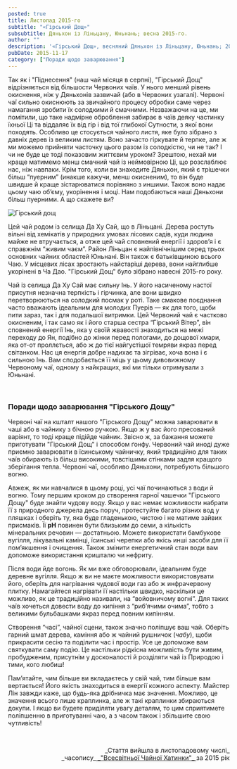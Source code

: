 ```yaml
---
posted: true
title: Листопад 2015-го
subtitle: "«Гірський Дощ»"
subsubtitle: Дяньхон із Ліньцану, Юньнань; весна 2015-го.
author: ""
description: '«Гірський Дощ», весняний Дяньхон із Ліньцану, Юньнань; 2015 рік.'
pubDate: 2015-11-17
category: ["Поради щодо заварювання"]
---
```



Так як і "Піднесення" (наш чай місяця в серпні), "Гірський Дощ" відрізняється від більшости Червоних чаїв. У нього менший рівень окиснення, ніж у Дяньхонів зазвичай (або в Червоних узагалі). Червоні чаї сильно окиснюють за звичайного процесу обробки саме через намагання зробити їх солодкими й смачними. Незважаючи на це, ми помітили, що таке надмірне оброблення забирає в чаїв деяку частинку їхньої Ці та віддаляє їх від гір і від тої глибокої Сутности, з якої вони походять. Особливо це стосується чайного листя, яке було зібрано з давніх дерев із великим листям. Воно зачасто гіркувате й терпке, але ж ми можемо прийняти часточку цього разом із солодкістю, чи не так? І чи не буде це тоді показовим життєвим уроком? Зрештою, нехай ми краще матимемо менш смачний чай із неймовірною Ці, що розслаблює нас, ніж навпаки. Крім того, коли ви знаходите Дяньхон, який є трішечки більш “пуерним” (инакше кажучи, менш окисненим), то він буде швидше й краще зістарюватися порівняно з иншими. Також воно надає цьому чаю об’єму, укорінення і моці. Нам подобаються наші Дяньхони більш пуерними. А що скажете ви?

<Image class="float-right" src={Image1} alt="Гірський дощ" />

Цей чай родом із селища Да Ху Сай, що в Ліньцані. Дерева ростуть вільні від хемікатів у природних умовах лісових садів, куди людина майже не втручається, а отже цей чай сповнений енергії і здоров’я і є справжнім “живим чаєм”. Район Ліньцан є найпівнічнішим серед трьох основних чайних областей Юньнані. Він також є батьківщиною всього Чаю. У місцевих лісах зростають найстаріші дерева, вони найглибше укорінені в Ча Дао. "Гірський Дощ" було зібрано навесні 2015-го року.

Чай із селища Да Ху Сай має сильну Інь. У його насиченому настої присутня незначна терпкість і гірчинка, але вони швидко перетворюються на солодкий посмак у роті. Таке смакове поєднання часто вважають ідеальним для молодих Пуерів — як для того, щоби пити зараз, так і для подальшої витримки. Цей Червоний чай є частково окисненим, і так само як і його старша сестра “Гірський Вітер”, він сповнений енергії Інь, яка у своїй жвавості знаходиться на межі переходу до Ян, подібно до жінки перед пологами, до дощової хмари, яка от-от проллється, або ж до тієї найгустішої темряви якраз перед світанком. Нас ця енергія добре надихає та зігріває, хоча вона і є сильною Інь. Вам сподобається її міць у цьому дивовижному Червоному чаї, одному з найкращих, які ми тільки отримували з Юньнані.

<p>&nbsp;</p>

### Поради щодо заварювання "Гірського Дощу"

Червоні чаї на кшталт нашого "Гірського Дощу" можна заварювати в чаші або в чайнику з бічною ручкою. Якщо ж у вас його пресований варіянт, то тоді краще підійде чайник. Звісно ж, за бажання можете приготувати "Гірський Дощ" і способом ґонфу. Червоний чай иноді дуже приємно заварювати в їсинському чайничку, який традиційно для таких чаїв обирають із більш високими, товстішими стінками задля кращого зберігання тепла. Червоні чаї, особливо Дяньхони, потребують більшого вогню.

Авжеж, як ми навчалися в цьому році, усі чаї починаються з води й вогню. Тому першим кроком до створення гарної чашечки "Гірського Дощу" буде знайти чудову воду. Якщо у вас немає можливости набрати її з природного джерела десь поруч, протестуйте багато різних вод у пляшках і оберіть ту, яка буде гладенькою, чистою і не матиме зайвих присмаків. Її **pH** повинен бути близьким до семи, а кількість мінеральних речовин — достатньою. Можете використати бамбукове вугілля, лікувальні камінці, їсинські черепки або якісь инші засоби для її пом’якшення і очищення. Також змінити енергетичний стан води вам допоможе використання кришталю чи нефриту.

Після води йде вогонь. Як ми вже обговорювали, ідеальним буде деревне вугілля. Якщо ж ви не маєте можливости використовувати його, оберіть для нагрівання чудової води газ або ж инфрачервону плитку. Намагайтеся нагрівати її настільки швидко, наскільки це можливо, як це традиційно називали, на “войовничому вогні”. Для таких чаїв хочеться довести воду до кипіння з “риб’ячими очима”, тобто з великими бульбашками якраз перед повним кипінням.

Створення “часі”, чайної сцени, також значно поліпшує ваш чай. Оберіть гарний шмат дерева, каміння або ж чайний рушничок (_чабу_), щоби прикрасити сесію та поділити час і простір. Усе це допоможе вам святкувати саму подію. Це настільки рідкісна можливість бути живим, пробудженим, присутнім у досконалості й розділяти чай із Природою і тими, кого любиш!

Пам’ятайте, чим більше ви вкладаєтесь у свій чай, тим більше вам вертається! Його якість знаходиться в енергії кожного аспекту. Майстер Лін завжди каже, що будь-яка дрібничка має значення. Можливо, це значення всього лише краплинка, але ж такі краплинки збираються докупи. І якщо ви будете приділяти увагу деталям, то цим сприятимете поліпшенню в приготуванні чаю, а з часом також і збільшите свою чутливість!

<p>&nbsp;</p>

<p align="right" style="font-size: 0.9rem;">_Стаття вийшла в листопадовому числі_<br />_часопису_<a title="globalteahut.org" href="http://www.globalteahut.org/" target="blank" rel="noopener"> _"Всесвітньої Чайної Хатинки"_ </a>за 2015 рік</p>